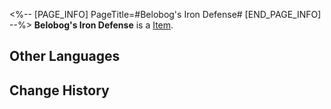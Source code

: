 <%-- [PAGE_INFO]
PageTitle=#Belobog's Iron Defense#
[END_PAGE_INFO] --%>
{{Item Infobox
|id          = 43046
|image       = Item Belobog's Iron Defense.png
|type        = 
|invCategory = Relics
|rarity      = 3
|effect      = 
|description = The Silvermane Guards of Belobog stood firmly in the icy winter storm, forming a line as they wait for the incoming assault from invaders beyond the sky. The will of the Silvermane Guards was indestructible, and their line of defense would never falter.
|source1     = [[Simulated Universe]]: World 6 - Immersion Device Redemption
}}
'''Belobog's Iron Defense''' is a [[Item]].

==Other Languages==
{{Other Languages
|en   = Belobog's Iron Defense
|zhs  = 贝洛伯格的铁卫防线
|zht  = 貝洛伯格的鐵衛防線
|ja   = ベロブルグのシルバーメイン防衛線
|ko   = 벨로보그 철위대 방어선
|es   = Defensa de hierro de Belobog
|fr   = Défense de fer de Belobog
|ru   = Линия обороны Белобога
|th   = Belobog's Iron Defense
|vi   = Phòng Tuyến Thiết Vệ Của Belobog
|de   = Belobogs eiserne Verteidigung
|id   = Belobog's Iron Defense
|pt   = Defesa de Ferro de Belobog
}}

==Change History==
{{Change History|1.0}}